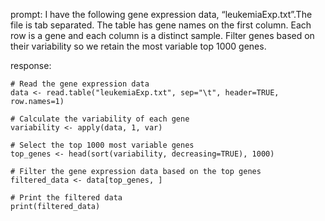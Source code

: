 prompt:
I have the following gene expression data, "leukemiaExp.txt".The file is tab separated. The table has gene names on the first column. Each row is a gene and each column is a distinct sample.  Filter genes based on their variability so we retain the most variable top 1000 genes. 

response:
```
# Read the gene expression data
data <- read.table("leukemiaExp.txt", sep="\t", header=TRUE, row.names=1)

# Calculate the variability of each gene
variability <- apply(data, 1, var)

# Select the top 1000 most variable genes
top_genes <- head(sort(variability, decreasing=TRUE), 1000)

# Filter the gene expression data based on the top genes
filtered_data <- data[top_genes, ]

# Print the filtered data
print(filtered_data)
```
